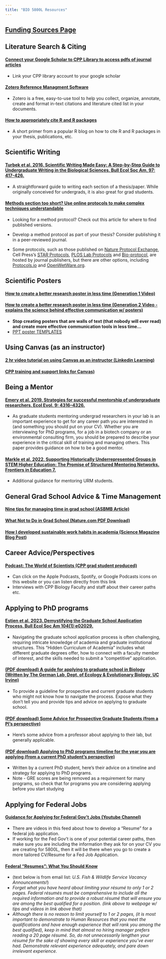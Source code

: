 ```yaml
---
title: "BIO 5800L Resources"
---
```


## [Funding Sources Page](https://claisselab.github.io/BIO_5800L/Funding_Sources.html)

## Literature Search & Citing

#### [Connect your Google Scholar to CPP Library to access pdfs of journal articles](https://libguides.library.cpp.edu/c.php?g=863498&p=6191577)

-   Link your CPP library account to your google scholar

#### [Zotero Reference Managment Software](https://www.zotero.org/)

-   Zotero is a free, easy-to-use tool to help you collect, organize, annotate, create and format in-text citations and literature cited list in your documents.

#### [How to appropriately cite R and R packages](https://ropensci.org/blog/2021/11/16/how-to-cite-r-and-r-packages/)

-   A short primer from a popular R blog on how to cite R and R packages in your thesis, publications, etc.

## Scientific Writing

#### [Turbek et al. 2016. **Scientific Writing Made Easy: A Step-by-Step Guide to Undergraduate Writing in the Biological Sciences.** Bull Ecol Soc Am, 97: 417-426.](https://esajournals.onlinelibrary.wiley.com/share/2CMJAIKAAZ2VRPTBZNIP?target=10.1002/bes2.1258)

-   A straightforward guide to writing each section of a thesis/paper. While originally conceived for undergrads, it is also great for grad students.

#### [Methods section too short? Use online protocols to make complex techniques understandable](https://www.nature.com/articles/d41586-023-03249-2)

-   Looking for a method protocol? Check out this article for where to find published versions.

-   Develop a method protocol as part of your thesis? Consider publishing it in a peer-reviewed journal.

-   Some protocols, such as those published on [Nature Protocol Exchange](https://www.nature.com/nprot/protocolexchange), Cell Press's [STAR Protocols](https://www.cell.com/star-protocols/home), [PLOS Lab Protocols](https://collections.plos.org/collection/lab-protocols/) and [Bio-protocol](https://bio-protocol.org/en), are hosted by journal publishers, but there are other options, including [Protocols.io](https://www.protocols.io/) and [OpenWetWare.org](https://openwetware.org/wiki/Main_Page).

## Scientific Posters

#### [How to create a better research poster in less time (Generation 1 Video)](https://www.youtube.com/watch?v=1RwJbhkCA58)

#### [How to create a better research poster in less time (Generation 2 Video - explains the science behind effective communication w/ posters)](https://www.youtube.com/watch?v=SYk29tnxASs)

-   **Stop creating posters that are walls of text (that nobody will ever read) and create more effective communication tools in less time...**
-   [PPT poster TEMPLATES](https://osf.io/6ua4k/)

## Using Canvas (as an instructor)

#### [2 hr video tutorial on using Canvas as an instructor (Linkedin Learning)](https://www.linkedin.com/learning/learning-canvas-2021/create-and-manage-courses-with-canvas?u=56973593)

#### [CPP training and support links for Canvas)](https://www.cpp.edu/cafe/teaching-and-learning/lms-support/index.shtml)

## Being a Mentor

#### [Emery et al. 2019. Strategies for successful mentorship of undergraduate researchers. Ecol Evol. 9: 4316--4326.](https://onlinelibrary.wiley.com/doi/full/10.1002/ece3.5090)

-   As graduate students mentoring undergrad researchers in your lab is an important experience to get for any career path you are interested in (and something you should put on your CV). Whether you are interviewing for PhD programs, for a job in a biotech company or an environmental consulting firm, you should be prepared to describe your experience in the critical skill of training and managing others. This paper provides guidance on how to be a good mentor.

#### [Markle et al. 2022. Supporting Historically Underrepresented Groups in STEM Higher Education: The Promise of Structured Mentoring Networks. Frontiers in Education 7.](https://www.frontiersin.org/articles/10.3389/feduc.2022.674669/full)

-   Additional guidance for mentoring URM students.

## General Grad School Advice & Time Management

#### [Nine tips for managing time in grad school (ASBMB Article)](https://www.asbmb.org/asbmb-today/careers/081722/nine-tips-for-managing-time-in-grad-school?)

#### [What Not to Do in Grad School (Nature.com PDF Download)](https://livecsupomona-my.sharepoint.com/:b:/g/personal/jtclaisse_cpp_edu/EZJlZBWa5q9Mu0PQZW7ZI18B5hsn-FhSp3JYiHXMY8l5aw?e=bFImvC)

#### [How I developed sustainable work habits in academia (Science Magazine Blog Post)](https://www.science.org/content/article/how-i-developed-sustainable-work-habits-in-academia)

## Career Advice/Perspectives

#### [Podcast: The World of Scientists (CPP grad student produced)](https://anchor.fm/world-of-scientists)

-   Can click on the Apple Podcasts, Spotify, or Google Podcasts icons on this website or you can listen directly from this link
-   Interviews with CPP Biology Faculty and staff about their career paths etc.

## Applying to PhD programs

#### [Estien et al. 2023. **Demystifying the Graduate School Application Process.** Bull Ecol Soc Am 104(1):e02029.](https://esajournals.onlinelibrary.wiley.com/doi/10.1002/bes2.2029)

-   Navigating the graduate school application process is often challenging, requiring intricate knowledge of academia and graduate institutional structures. This "Hidden Curriculum of Academia" includes what different graduate degrees offer, how to connect with a faculty member of interest, and the skills needed to submit a "competitive" application.

#### [(PDF download) A guide for applying to graduate school in Biology (Written by The German Lab, Dept. of Ecology & Evolutionary Biology, UC Irvine)](https://t.co/64nybx1Nlv)

-   To provide a guideline for prospective and current graduate students who might not know how to navigate the process. Expose what they don't tell you and provide tips and advice on applying to graduate school.

#### [(PDF download) Some Advice for Prospective Graduate Students (from a PI's perspective)](https://livecsupomona-my.sharepoint.com/:b:/g/personal/jtclaisse_cpp_edu/EVLTQlWIjwpHs0_MZK1xdtEBIFXrYM0sIA9iCqDlgDJwQg?e=u1GJAq)

-   Here's some advice from a professor about applying to their lab, but generally applicable.

#### [(PDF download) Applying to PhD programs timeline for the year you are applying (from a current PhD student's perspective)](https://livecsupomona-my.sharepoint.com/:b:/g/personal/jtclaisse_cpp_edu/ESf8kREGe8BJhT-4ph0Xg-0B7HfheHnzewmzMgzmTH9qpw?e=urvE2A)

-   Written by a current PhD student, here's their advice on a timeline and strategy for applying to PhD programs.
-   Note - GRE scores are being removed as a requirement for many programs, so check that for programs you are considering applying before you start studying

## Applying for Federal Jobs

#### [Guidance for Applying for Federal Gov't Jobs (Youtube Channel)](https://www.youtube.com/channel/UCAGtfAdoxif6an9xM6YUIAQ)

-   There are videos in this feed about how to develop a "Resume" for a federal job application.
-   If working for the Fed Gov't is one of your potential career paths, then make sure you are including the information they ask for on your CV you are creating for 5800L, then it will be there when you go to create a more tailored CV/Resume for a Fed Job Application.

#### [Federal "Resumes": What You Should Know](https://www.usajobs.gov/Help/faq/application/documents/resume/what-to-include/)

-   (text below is from email list: *U.S. Fish & Wildlife Service Vacancy Announcements!*)
-   *Forget what you have heard about limiting your résumé to only 1 or 2 pages. Federal résumés must be comprehensive to include all the required information and to provide a robust résumé that will ensure you are among the best qualified for a position. (link above to webpage w/ tips and videos in link above that)*
-   *Although there is no reason to limit yourself to 1 or 2 pages, (it is most important to demonstrate to Human Resources that you meet the qualifications and have enough experience that will rank you among the best qualified), keep in mind that almost no hiring manager prefers reading a 20 page résumé. So, do not unnecessarily lengthen your résumé for the sake of showing every skill or experience you've ever had. Demonstrate relevant experience adequately, and pare down irrelevant experience.*
